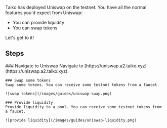 
Taiko has deployed Uniswap on the testnet. You have all the normal features you'd expect from Uniswap:
- You can provide liquidity
- You can swap tokens

Let's get to it!

## Steps

<Steps>
    ### Navigate to Uniswap
    Navigate to [https://uniswap.a2.taiko.xyz](https://uniswap.a2.taiko.xyz).

    ### Swap some tokens
    Swap some tokens. You can receive some testnet tokens from a faucet.

    ![swap tokens](/images/guides/uniswap-swap.png)

    ### Provide liquidity
    Provide liquidity to a pool. You can receive some testnet tokens from a faucet.

    ![provide liquidity](/images/guides/uniswap-liquidity.png)
</Steps>
